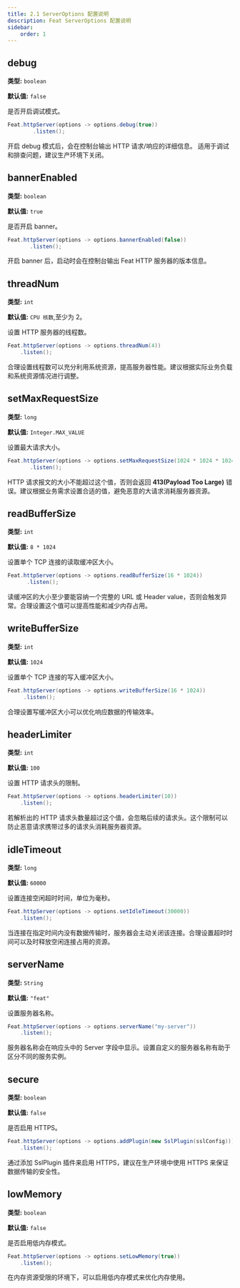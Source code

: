 ```yaml
---
title: 2.1 ServerOptions 配置说明
description: Feat ServerOptions 配置说明
sidebar:
    order: 1
---
```


## debug
**类型:** `boolean`

**默认值:** `false`

是否开启调试模式。

```java "debug(true)"
Feat.httpServer(options -> options.debug(true))
        .listen();
```
开启 debug 模式后，会在控制台输出 HTTP 请求/响应的详细信息。
适用于调试和排查问题，建议生产环境下关闭。

## bannerEnabled
**类型:** `boolean`

**默认值:** `true`

是否开启 banner。
```java "bannerEnabled(false)"
Feat.httpServer(options -> options.bannerEnabled(false))
       .listen();
```
开启 banner 后，启动时会在控制台输出 Feat HTTP 服务器的版本信息。

## threadNum
**类型:** `int`

**默认值:** `CPU 核数`,至少为 2。

设置 HTTP 服务器的线程数。
```java "threadNum(4)"
Feat.httpServer(options -> options.threadNum(4))
    .listen();
```
合理设置线程数可以充分利用系统资源，提高服务器性能。建议根据实际业务负载和系统资源情况进行调整。

## setMaxRequestSize
**类型:** `long`

**默认值:** `Integer.MAX_VALUE`

设置最大请求大小。
```java "setMaxRequestSize(1024 * 1024 * 1024)"
Feat.httpServer(options -> options.setMaxRequestSize(1024 * 1024 * 1024))
       .listen();
```
HTTP 请求报文的大小不能超过这个值，否则会返回 **413(Payload Too Large)** 错误。建议根据业务需求设置合适的值，避免恶意的大请求消耗服务器资源。

## readBufferSize
**类型:** `int`

**默认值:** `8 * 1024`

设置单个 TCP 连接的读取缓冲区大小。
```java "readBufferSize(16 * 1024)"
Feat.httpServer(options -> options.readBufferSize(16 * 1024))
      .listen();
```
读缓冲区的大小至少要能容纳一个完整的 URL 或 Header value，否则会触发异常。合理设置这个值可以提高性能和减少内存占用。

## writeBufferSize
**类型:** `int`

**默认值:** `1024`

设置单个 TCP 连接的写入缓冲区大小。
```java "writeBufferSize(16 * 1024)"
Feat.httpServer(options -> options.writeBufferSize(16 * 1024))
     .listen();
```
合理设置写缓冲区大小可以优化响应数据的传输效率。

## headerLimiter
**类型:** `int`

**默认值:** `100`

设置 HTTP 请求头的限制。
```java "headerLimiter(10)"
Feat.httpServer(options -> options.headerLimiter(10))
    .listen();
```
若解析出的 HTTP 请求头数量超过这个值，会忽略后续的请求头。这个限制可以防止恶意请求携带过多的请求头消耗服务器资源。

## idleTimeout
**类型:** `long`

**默认值:** `60000`

设置连接空闲超时时间，单位为毫秒。
```java "setIdleTimeout(30000)"
Feat.httpServer(options -> options.setIdleTimeout(30000))
    .listen();
```
当连接在指定时间内没有数据传输时，服务器会主动关闭该连接。合理设置超时时间可以及时释放空闲连接占用的资源。

## serverName
**类型:** `String`

**默认值:** `"feat"`

设置服务器名称。
```java "serverName(\"my-server\")"
Feat.httpServer(options -> options.serverName("my-server"))
    .listen();
```
服务器名称会在响应头中的 Server 字段中显示。设置自定义的服务器名称有助于区分不同的服务实例。

## secure
**类型:** `boolean`

**默认值:** `false`

是否启用 HTTPS。
```java
Feat.httpServer(options -> options.addPlugin(new SslPlugin(sslConfig)))
    .listen();
```
通过添加 SslPlugin 插件来启用 HTTPS，建议在生产环境中使用 HTTPS 来保证数据传输的安全性。

## lowMemory
**类型:** `boolean`

**默认值:** `false`

是否启用低内存模式。
```java "setLowMemory(true)"
Feat.httpServer(options -> options.setLowMemory(true))
    .listen();
```
在内存资源受限的环境下，可以启用低内存模式来优化内存使用。